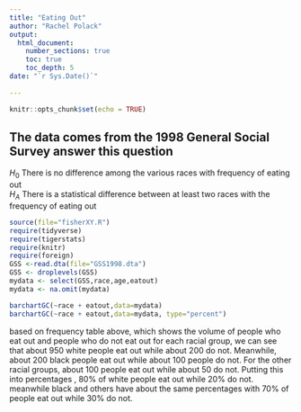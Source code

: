 ```yaml
---
title: "Eating Out"
author: "Rachel Polack"
output: 
  html_document:
    number_sections: true
    toc: true
    toc_depth: 5
date: "`r Sys.Date()`"    
    
---
```


```r
knitr::opts_chunk$set(echo = TRUE)
```

## The data comes from the 1998 General Social Survey answer this question

$H_0$ There is no difference among the various races with frequency of eating out  
$H_A$ There is a statistical difference between at least two races with the frequency of eating out  


```r
source(file="fisherXY.R")
require(tidyverse)
require(tigerstats)
require(knitr)
require(foreign)
GSS <-read.dta(file="GSS1998.dta")
GSS <- droplevels(GSS)
mydata <- select(GSS,race,age,eatout)
mydata <- na.omit(mydata)
```



```r
barchartGC(~race + eatout,data=mydata)
barchartGC(~race + eatout,data=mydata, type="percent")

```
based on frequency table above, which shows the volume of people who eat out and people who do not eat out for each racial group, we can see that about 950 white people eat out while about 200 do not. Meanwhile, about 200 black people eat out while about 100 people do not. For the other racial groups, about 100 people eat out while about 50 do not. Putting this into percentages , 80% of white people eat out while 20% do not. meanwhile black and others have about the same percentages with 70% of people eat out while 30% do not.




